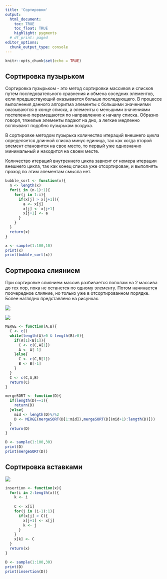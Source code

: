 ```yaml
---
title: 'Сортировки'
output: 
  html_document:
    toc: TRUE
    toc_float: TRUE
    highlight: pygments
  # df_print: paged
editor_options: 
  chunk_output_type: console
---
```


```r
knitr::opts_chunk$set(echo = TRUE)
```

## Сортировка пузырьком

Сортировка пузырьком - это метод сортировки массивов и списков путем последовательного сравнения и обмена соседних элементов, если предшествующий оказывается больше последующего. В процессе выполнения данного алгоритма элементы с большими значениями оказываются в конце списка, а элементы с меньшими значениями постепенно перемещаются по направлению к началу списка. Образно говоря, тяжелые элементы падают на дно, а легкие медленно всплывают подобно пузырькам воздуха.

В сортировке методом пузырька количество итераций внешнего цикла определяется длинной списка минус единица, так как когда второй элемент становится на свое место, то первый уже однозначно минимальный и находится на своем месте.

Количество итераций внутреннего цикла зависит от номера итерации внешнего цикла, так как конец списка уже отсортирован, и выполнять проход по этим элементам смысла нет.

```r
bubble_sort <- function(x){
  n <- length(x)
  for(i in (n-1):1){
    for(j in 1:i){
      if(x[j] > x[j+1]){
        a <- x[j]
        x[j] <- x[j+1]
        x[j+1] <- a
      }
    }
  }
  return(x)
}

x <- sample(1:100,10)
print(x)
print(bubble_sort(x))
```

## Сортировка слиянием

При сортировке слиянием массив разбивается пополам на 2 массива до тех пор, пока не останется по одному элементу. Потом начинается поочередное слияние, но только уже в отсортированном порядке. Более наглядно представлено на рисунках.

![](https://github.com/MidiukinM/R_for_RANEPA/blob/master/docs/_includes/pic1.png?raw=true)

![](https://github.com/MidiukinM/R_for_RANEPA/blob/master/docs/_includes/pic2.png?raw=true)

```r
MERGE <- function(A,B){ 
  C <- c() 
  while(length(A)>0 & length(B)>0){ 
    if(A[1]<B[1]){ 
      C <- c(C,A[1]) 
      A <- A[-1] 
    }else{ 
      C <- c(C,B[1]) 
      B <- B[-1] 
    } 
  } 
  C <- c(C,A,B) 
  return(C) 
} 

mergeSORT <- function(D){ 
  if(length(D)==1){ 
    return(D) 
  }else{ 
    mid <- length(D)%/%2 
    D <- MERGE(mergeSORT(D[1:mid]),mergeSORT(D[(mid+1):length(D)])) 
  } 
  return(D) 
}

D <- sample(1:100,30)
print(D)
print(mergeSORT(D))
```

## Сортировка вставками

![](https://github.com/MidiukinM/R_for_RANEPA/blob/master/docs/_includes/insertion.gif?raw=true)

```r
insertion <- function(x){
  for(i in 2:length(x)){
    k <- i
    
    C <- x[i]
    for(j in (i-1):1){
      if(x[j] > C){
        x[j+1] <- x[j]
        k <- j
      }
    }
    x[k] <- C
  }
  return(x)
}

D <- sample(1:100,30)
print(D)
print(insertion(D))
```











